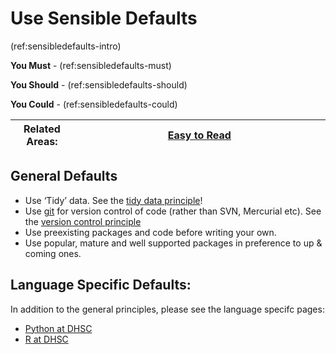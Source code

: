 # Use Sensible Defaults {#sensible_defaults}

(ref:sensibledefaults-intro)

**You Must** - (ref:sensibledefaults-must)

**You Should** - (ref:sensibledefaults-should)

**You Could** - (ref:sensibledefaults-could)

|Related Areas: 	| [Easy to Read](#easy_to_read) |
|---------------	|------------------------------------------------------------|

## General Defaults {#general_defaults}
* Use 'Tidy' data. See the [tidy data principle](#data_structure)!
* Use [git](#git) for version control of code (rather than SVN, Mercurial etc). See the [version control principle](#version_control)
* Use preexisting packages and code before writing your own.
* Use popular, mature and well supported packages in preference to up & coming ones.

## Language Specific Defaults:
In addition to the general principles, please see the language specifc pages:

* [Python at DHSC](#py_at_dhsc)
* [R at DHSC](#r_at_dhsc)
